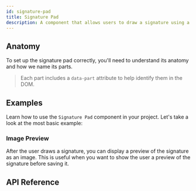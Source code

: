 ```yaml
---
id: signature-pad
title: Signature Pad
description: A component that allows users to draw a signature using a signature pad.
---
```


<ComponentPreview id="SignaturePad" />

## Anatomy

To set up the signature pad correctly, you'll need to understand its anatomy and how we name its parts.

> Each part includes a `data-part` attribute to help identify them in the DOM.

<Anatomy id="signature-pad" />

## Examples

Learn how to use the `Signature Pad` component in your project. Let's take a look at the most basic
example:

<Example id="basic" />

### Image Preview

After the user draws a signature, you can display a preview of the signature as an image. This is useful
when you want to show the user a preview of the signature before saving it.

<Example id="image-preview" />

## API Reference

<ComponentTypes id="signature-pad" />
